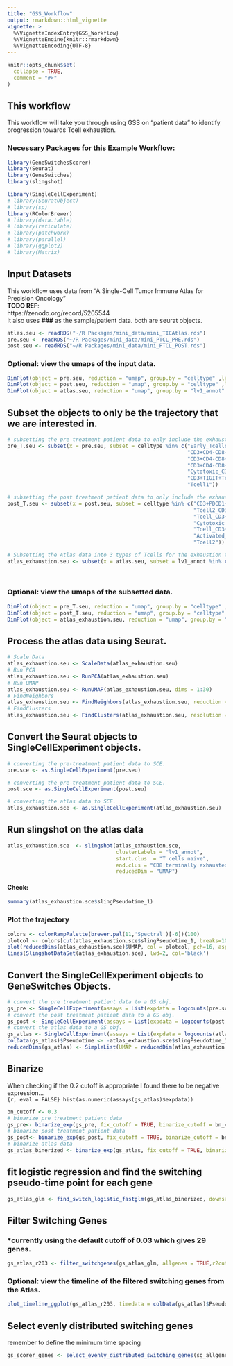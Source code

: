 ```yaml
---
title: "GSS_Workflow"
output: rmarkdown::html_vignette
vignette: >
  %\VignetteIndexEntry{GSS_Workflow}
  %\VignetteEngine{knitr::rmarkdown}
  %\VignetteEncoding{UTF-8}
---
```


```r
knitr::opts_chunk$set(
  collapse = TRUE,
  comment = "#>"
)
```
## This workflow
This workflow will take you through using GSS on "patient data" to identify progression towards Tcell exhaustion. 

### Necessary Packages for this Example Workflow: 
```r
library(GeneSwitchesScorer)
library(Seurat)
library(GeneSwitches)
library(slingshot)

library(SingleCellExperiment)
# library(SeuratObject)
# library(sp)
library(RColorBrewer)
# library(data.table)
# library(reticulate)
# library(patchwork)
# library(parallel)
# library(ggplot2)
# library(Matrix)
```

## Input Datasets
This workflow uses data from "A Single-Cell Tumor Immune Atlas for Precision Oncology" \
**TODO REF**:\
https://zenodo.org/record/5205544 \
It also uses **###** as the sample/patient data. 
both are seurat objects.
```r
atlas.seu <- readRDS("~/R Packages/mini_data/mini_TICAtlas.rds")
pre.seu <- readRDS("~/R Packages/mini_data/mini_PTCL_PRE.rds")
post.seu <- readRDS("~/R Packages/mini_data/mini_PTCL_POST.rds")
```

### Optional: view the umaps of the input data. 
```r
DimPlot(object = pre.seu, reduction = "umap", group.by = "celltype" ,label = T)
DimPlot(object = post.seu, reduction = "umap", group.by = "celltype" ,label = T)
DimPlot(object = atlas.seu, reduction = "umap", group.by = "lv1_annot" ,label = T)
```

## Subset the objects to only be the trajectory that we are interested in. 
```r
# subsetting the pre treatment patient data to only include the exhaustion trajectory.
pre_T.seu <- subset(x = pre.seu, subset = celltype %in% c("Early_Tcells/CD3+CD4+TIGIT+GATA3+",
                                                          "CD3+CD4-CD8-TIGIT+_Tcell3",
                                                          "CD3+CD4-CD8+TIGIT+_Tcell2",
                                                          "CD3+CD4-CD8+TIGIT+_Tcells",
                                                          "Cytotoxic_CD8Tcell",
                                                          "CD3+TIGIT+Tcell",
                                                          "Tcell1"))

# subsetting the post treatment patient data to only include the exhaustion trajectory.
post_T.seu <- subset(x = post.seu, subset = celltype %in% c("CD3+PDCD1+TIGIT+Activated",
                                                            "Tcell2_CD3+GATA3+TIGIT+",
                                                            "Tcell_CD3+GATA3+TIGIT+",
                                                            "Cytotoxic_CD8Tcell",
                                                            "Tcell_CD3+TIGIT+",
                                                            "Activated_Tcell",
                                                            "Tcell2"))

# Subsetting the Atlas data into 3 types of Tcells for the exhaustion trajectory.
atlas_exhaustion.seu <- subset(x = atlas.seu, subset = lv1_annot %in% c("T cells naive",
                                                                        "CD8 cytotoxic", 
                                                                        "CD8 terminally exhausted"))
```

### Optional: view the umaps of the subsetted data. 
```r
DimPlot(object = pre_T.seu, reduction = "umap", group.by = "celltype" ,label = T)
DimPlot(object = post_T.seu, reduction = "umap", group.by = "celltype" ,label = T)
DimPlot(object = atlas_exhaustion.seu, reduction = "umap", group.by = "lv1_annot" ,label = T)
```


## Process the atlas data using Seurat. 
```r
# Scale Data
atlas_exhaustion.seu <- ScaleData(atlas_exhaustion.seu)
# Run PCA
atlas_exhaustion.seu <- RunPCA(atlas_exhaustion.seu)
# Run UMAP
atlas_exhaustion.seu <- RunUMAP(atlas_exhaustion.seu, dims = 1:30)
# FindNeighbors
atlas_exhaustion.seu <- FindNeighbors(atlas_exhaustion.seu, reduction = "pca", dims = 1:30)
# FindClusters
atlas_exhaustion.seu <- FindClusters(atlas_exhaustion.seu, resolution = 0.5)
```

## Convert the Seurat objects to SingleCellExperiment objects.
```r
# converting the pre-treatment patient data to SCE.
pre.sce <- as.SingleCellExperiment(pre.seu)

# converting the pre-treatment patient data to SCE.
post.sce <- as.SingleCellExperiment(post.seu)

# converting the atlas data to SCE.
atlas_exhaustion.sce <- as.SingleCellExperiment(atlas_exhaustion.seu)
```

## Run slingshot on the atlas data
```r
atlas_exhaustion.sce  <- slingshot(atlas_exhaustion.sce, 
                                   clusterLabels = "lv1_annot", 
                                   start.clus  = "T cells naive", 
                                   end.clus = "CD8 terminally exhausted", 
                                   reducedDim = "UMAP")
```

#### Check:
```r
summary(atlas_exhaustion.sce$slingPseudotime_1)
```


### Plot the trajectory
```r
colors <- colorRampPalette(brewer.pal(11,'Spectral')[-6])(100)
plotcol <- colors[cut(atlas_exhaustion.sce$slingPseudotime_1, breaks=100)]
plot(reducedDims(atlas_exhaustion.sce)$UMAP, col = plotcol, pch=16, asp = 1)
lines(SlingshotDataSet(atlas_exhaustion.sce), lwd=2, col='black')
```

## Convert the SingleCellExperiment objects to GeneSwitches Objects.
```r
# convert the pre treatment patient data to a GS obj. 
gs_pre <- SingleCellExperiment(assays = List(expdata = logcounts(pre.sce)))
# convert the post treatment patient data to a GS obj. 
gs_post <- SingleCellExperiment(assays = List(expdata = logcounts(post.sce)))
# convert the atlas data to a GS obj.
gs_atlas <- SingleCellExperiment(assays = List(expdata = logcounts(atlas_exhaustion.sce)))
colData(gs_atlas)$Pseudotime <- -atlas_exhaustion.sce$slingPseudotime_1
reducedDims(gs_atlas) <- SimpleList(UMAP = reducedDim(atlas_exhaustion.sce, "UMAP", withDimnames=TRUE))
```

## Binarize
When checking if the 0.2 cutoff is appropriate I found there to be negative expression... \
```{r, eval = FALSE} hist(as.numeric(assays(gs_atlas)$expdata))``` \
```r
bn_cutoff <- 0.3
# binarize pre treatment patient data
gs_pre<- binarize_exp(gs_pre, fix_cutoff = TRUE, binarize_cutoff = bn_cutoff)
# binarize post treatment patient data
gs_post<- binarize_exp(gs_post, fix_cutoff = TRUE, binarize_cutoff = bn_cutoff)
# binarize atlas data
gs_atlas_binerized <- binarize_exp(gs_atlas, fix_cutoff = TRUE, binarize_cutoff = bn_cutoff)
```

## fit logistic regression and find the switching pseudo-time point for each gene
```r
gs_atlas_glm <- find_switch_logistic_fastglm(gs_atlas_binerized, downsample = FALSE, show_warning = FALSE)
```

## Filter Switching Genes
### *currently using the default cutoff of 0.03 which gives 29 genes. 
```r
gs_atlas_r203 <- filter_switchgenes(gs_atlas_glm, allgenes = TRUE,r2cutoff = 0.03)
```


### Optional: view the timeline of the filtered switching genes from the Atlas.
```r
plot_timeline_ggplot(gs_atlas_r203, timedata = colData(gs_atlas)$Pseudotime, txtsize = 3)
```

## Select evenly distributed switching genes
remember to define the minimum time spacing
```r
gs_scorer_genes <- select_evenly_distributed_switching_genes(sg_allgenes, min_time_spacing = 5)
```
